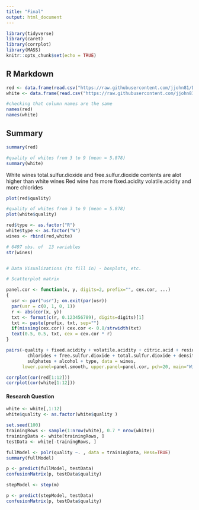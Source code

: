 ---
title: "Final"
output: html_document
---

```{r setup, include=FALSE}
library(tidyverse)
library(caret)
library(corrplot)
library(MASS)
knitr::opts_chunk$set(echo = TRUE)
```

## R Markdown
 
```{r cars}
red <- data.frame(read.csv("https://raw.githubusercontent.com/jjohn81/DATA621_Final_Project/master/winequality-red.csv", sep = ";"))
white <- data.frame(read.csv("https://raw.githubusercontent.com/jjohn81/DATA621_Final_Project/master/winequality-white.csv", sep = ";"))

#checking that column names are the same
names(red)
names(white)
```

## Summary


```{r pressure, echo=FALSE}
summary(red)

#quality of whites from 3 to 9 (mean = 5.878)
summary(white)

```
White wines  total.sulfur.dioxide and free.sulfur.dioxide contents are alot higher than white wines
Red  wine has more  fixed.acidity   volatile.acidity and  more chlorides



```{r pressure, echo=FALSE}
plot(red$quality)

#quality of whites from 3 to 9 (mean = 5.878)
plot(white$quality)

```


```{r}
red$type <- as.factor("R")
white$type <- as.factor("W")
wines <- rbind(red,white)

# 6497 obs. of  13 variables
str(wines)


# Data Visualizations (to fill in) - boxplots, etc. 

# Scatterplot matrix

panel.cor <- function(x, y, digits=2, prefix="", cex.cor, ...)
{
  usr <- par("usr"); on.exit(par(usr))
  par(usr = c(0, 1, 0, 1))
  r <- abs(cor(x, y))
  txt <- format(c(r, 0.123456789), digits=digits)[1]
  txt <- paste(prefix, txt, sep="")
  if(missing(cex.cor)) cex.cor <- 0.8/strwidth(txt)
  text(0.5, 0.5, txt, cex = cex.cor * r)
}

pairs(~quality + fixed.acidity + volatile.acidity + citric.acid + residual.sugar + 
        chlorides + free.sulfur.dioxide + total.sulfur.dioxide + density +pH + 
        sulphates + alcohol + type, data = wines,
      lower.panel=panel.smooth, upper.panel=panel.cor, pch=20, main="Wines Scatterplot Matrix")
```

```{r}
corrplot(cor(red[1:12]))
corrplot(cor(white[1:12]))
```

#### Research Question


```{r}
white <- white[,1:12]
white$quality <- as.factor(white$quality )

```




```{r}

set.seed(100)
trainingRows <- sample(1:nrow(white), 0.7 * nrow(white))
trainingData <- white[trainingRows, ]
testData <- white[-trainingRows, ]

```

```{r}
fullModel <- polr(quality ~. , data = trainingData, Hess=TRUE)
summary(fullModel)

```

```{r}
p <- predict(fullModel, testData)
confusionMatrix(p, testData$quality)
```

```{r}
stepModel <- step(m)

```
```{r}
p <- predict(stepModel, testData)
confusionMatrix(p, testData$quality)
```

 